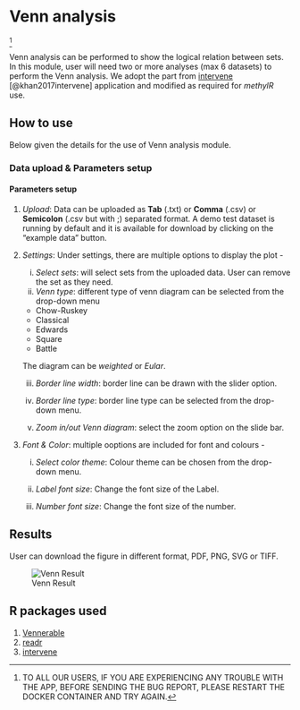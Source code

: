 # Venn analysis {#sec-venn}
^[TO ALL OUR USERS, IF YOU ARE EXPERIENCING ANY TROUBLE WITH THE APP, BEFORE SENDING THE BUG REPORT, PLEASE RESTART THE DOCKER CONTAINER AND TRY AGAIN.]

Venn analysis can be performed to show the logical relation between sets. In this module, user will need two or more analyses (max 6 datasets) to perform the Venn analysis. We adopt the part from [intervene](https://github.com/asntech/intervene) [@khan2017intervene] application and modified as required for *methylR* use.

## How to use
Below given the details for the use of Venn analysis module.

### Data upload & Parameters setup
#### Parameters setup

1. *Upload*: Data can be uploaded as **Tab** (.txt) or **Comma** (.csv) or **Semicolon** (.csv but with ;) separated format. A demo test dataset is running by default and it is available for download by clicking on the "example data" button.

2. *Settings*: Under settings, there are multiple options to display the plot -
    i. *Select sets*: will select sets from the uploaded data. User can remove the set as they need.
    ii. *Venn type*: different type of venn diagram can be selected from the drop-down menu
    - Chow-Ruskey
    - Classical
    - Edwards
    - Square
    - Battle

    The diagram can be *weighted* or *Eular*.

    iii. *Border line width*: border line can be drawn with the slider option.

    iv. *Border line type*: border line type can be selected from the drop-down menu.

    v. *Zoom in/out Venn diagram*: select the zoom option on the slide bar.

3. *Font & Color*: multiple ooptions are included for font and colours -

    i. *Select color theme*: Colour theme can be chosen from the drop-down menu.

    ii. *Label font size*: Change the font size of the Label.

    iii. *Number font size*: Change the font size of the number.

## Results
User can download the figure in different format, PDF, PNG, SVG or TIFF.

![Venn Result](_images/Venndiag.png)

## R packages used
1. [Vennerable](https://github.com/js229/Vennerable)
2. [readr](https://cran.r-project.org/web/packages/readr/readr.pdf)
3. [intervene](https://github.com/asntech/intervene)
